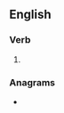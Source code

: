 ==English==

===Verb===
{{head|en|verb form}}

# {{en-third-person singular of|subduct}}

===Anagrams===
* {{anagrams|en|bus ducts}}